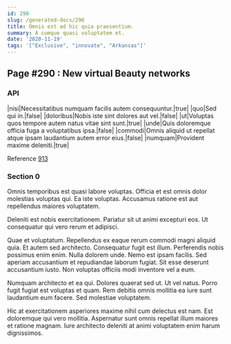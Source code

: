 ```yaml
---
id: 290
slug: /generated-docs/290
title: Omnis est ad hic quia praesentium.
summary: A cumque quasi voluptatem et.
date: '2020-11-19'
tags: '["Exclusive", "innovate", "Arkansas"]'
---
```


## Page #290 : New virtual Beauty networks
### API

|nisi|Necessitatibus numquam facilis autem consequuntur.|true|
|quo|Sed qui in.|false|
|doloribus|Nobis iste sint dolores aut vel.|false|
|ut|Voluptas quos tempore autem natus vitae sint sunt.|true|
|unde|Quis doloremque officia fuga a voluptatibus ipsa.|false|
|commodi|Omnis aliquid ut repellat atque ipsam laudantium autem error eius.|false|
|numquam|Provident maxime deleniti.|true|

Reference [913](/generated-docs/913)


### Section 0
Omnis temporibus est quasi labore voluptas. Officia et est omnis dolor molestias voluptas qui. Ea iste voluptas. Accusamus ratione est aut repellendus maiores voluptatem.
 Deleniti est nobis exercitationem. Pariatur sit ut animi excepturi eos. Ut consequatur qui vero rerum et adipisci.
 Quae et voluptatum. Repellendus ex eaque rerum commodi magni aliquid quia. Et autem sed architecto. Consequatur fugit est illum. Perferendis nobis possimus enim enim.
Nulla dolorem unde. Nemo est ipsam facilis. Sed aperiam accusantium et repudiandae laborum fugiat. Sit esse deserunt accusantium iusto. Non voluptas officiis modi inventore vel a eum.
 Numquam architecto et ea qui. Dolores quaerat sed ut. Ut vel natus. Porro fugit fugiat est voluptas et quam. Rem debitis omnis mollitia ea iure sunt laudantium eum facere. Sed molestiae voluptatem.
 Hic at exercitationem asperiores maxime nihil cum delectus est nam. Est doloremque qui vero mollitia. Aspernatur sunt omnis repellat illum maiores et ratione magnam. Iure architecto deleniti at animi voluptatem enim harum dignissimos.
